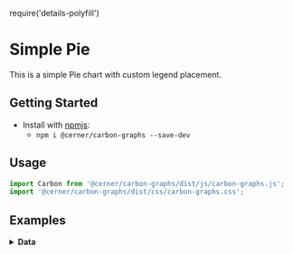 require('details-polyfill')

# Simple Pie
This is a simple Pie chart with custom legend placement.

## Getting Started

- Install with [npmjs](https://www.npmjs.com):
  - `npm i @cerner/carbon-graphs --save-dev`

## Usage
```js
import Carbon from '@cerner/carbon-graphs/dist/js/carbon-graphs.js';
import '@cerner/carbon-graphs/dist/css/carbon-graphs.css';
```

## Examples
<PieChart />

<details>
<summary style={{fontSize: 24 }}>
<b>Data</b>
</summary>

### Graph Config object
<GraphConfig />

### Data object
<DataObject />
</details>
